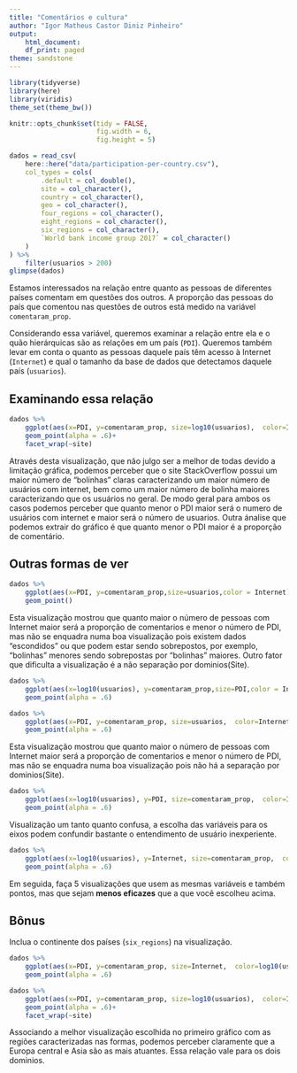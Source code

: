 ```yaml
---
title: "Comentários e cultura"
author: "Igor Matheus Castor Diniz Pinheiro"
output:
    html_document:
    df_print: paged
theme: sandstone
---
```


```r
library(tidyverse)
library(here)
library(viridis)
theme_set(theme_bw())

knitr::opts_chunk$set(tidy = FALSE,
                      fig.width = 6,
                      fig.height = 5)
```

```r
dados = read_csv(
    here::here("data/participation-per-country.csv"),
    col_types = cols(
        .default = col_double(),
        site = col_character(),
        country = col_character(),
        geo = col_character(),
        four_regions = col_character(),
        eight_regions = col_character(),
        six_regions = col_character(),
        `World bank income group 2017` = col_character()
    )
) %>% 
    filter(usuarios > 200)
glimpse(dados)
```

Estamos interessados na relação entre quanto as pessoas de diferentes países comentam em questões dos outros. A proporção das pessoas do país que comentou nas questões de outros está medido na variável `comentaram_prop`. 

Considerando essa variável, queremos examinar a relação entre ela e o quão hierárquicas são as relações em um país (`PDI`). Queremos também levar em conta o quanto as pessoas daquele país têm acesso à Internet (`Internet`) e qual o tamanho da base de dados que detectamos daquele país (`usuarios`). 

## Examinando essa relação

```r
dados %>% 
    ggplot(aes(x=PDI, y=comentaram_prop, size=log10(usuarios),  color=Internet))+
    geom_point(alpha = .6)+
    facet_wrap(~site)

```

Através desta visualização, que não julgo ser a melhor de todas devido a limitação gráfica, podemos perceber que o site StackOverflow possui um maior número de "bolinhas" claras caracterizando um maior número de usuários com internet, bem como um maior número de bolinha maiores caracterizando que os usuários no geral. De modo geral para ambos os casos podemos perceber que quanto menor o PDI maior será o numero de usuários com internet e maior será o número de usuarios. Outra ánalise que podemos extrair do gráfico é que quanto menor o PDI maior é a proporção de comentário. 

## Outras formas de ver

```r
dados %>% 
    ggplot(aes(x=PDI, y=comentaram_prop,size=usuarios,color = Internet))+
    geom_point()

```

Esta visualização mostrou que quanto maior o número de pessoas com Internet maior será a proporção de comentarios e menor o número de PDI, mas não se enquadra numa boa visualização pois existem dados "escondidos" ou que podem estar sendo sobrepostos, por exemplo, "bolinhas" menores sendo sobrepostas por "bolinhas" maiores. Outro fator que dificulta a visualização é a não separação por dominios(Site). 


```r
dados %>% 
    ggplot(aes(x=log10(usuarios), y=comentaram_prop,size=PDI,color = Internet))+
    geom_point(alpha = .6)

```

```r
dados %>% 
    ggplot(aes(x=PDI, y=comentaram_prop, size=usuarios,  color=Internet))+
    geom_point(alpha = .6)

```

Esta visualização mostrou que quanto maior o número de pessoas com Internet maior será a proporção de comentarios e menor o número de PDI, mas não se enquadra numa boa visualização pois não há a separação por dominios(Site). 

```r
dados %>% 
    ggplot(aes(x=log10(usuarios), y=PDI, size=comentaram_prop,  color=Internet))+
    geom_point(alpha = .6)


```

Visualização um tanto quanto confusa, a escolha das variáveis para os eixos podem confundir bastante o entendimento de usuário inexperiente.

```r
dados %>% 
    ggplot(aes(x=log10(usuarios), y=Internet, size=comentaram_prop,  color=PDI))+
    geom_point(alpha = .6)

```


Em seguida, faça 5 visualizações que usem as mesmas variáveis e também pontos, mas que sejam **menos eficazes** que a que você escolheu acima. 

## Bônus

Inclua o continente dos países (`six_regions`) na visualização.

```r
dados %>% 
    ggplot(aes(x=PDI, y=comentaram_prop, size=Internet,  color=log10(usuarios), shape=six_regions))+
    geom_point(alpha = .6)

dados %>% 
    ggplot(aes(x=PDI, y=comentaram_prop, size=log10(usuarios),  color=Internet,shape=six_regions))+
    geom_point(alpha = .6)+
    facet_wrap(~site)
```

Associando a melhor visualização escolhida no primeiro gráfico com as regiões caracterizadas nas formas, podemos perceber claramente que a Europa central e Asia são as mais atuantes. Essa relação vale para os dois dominios.